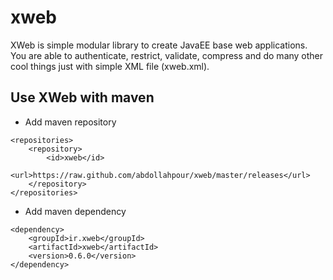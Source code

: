 = xweb =

XWeb is simple modular library to create JavaEE base web applications. You are able to authenticate, restrict, validate, compress and do many other cool things just with simple XML file (xweb.xml).

== Use XWeb with maven ==
* Add maven repository
<pre>
<repositories>
	<repository>
		<id>xweb</id>
		<url>https://raw.github.com/abdollahpour/xweb/master/releases</url>
	</repository>
</repositories>
</pre>
* Add maven dependency
<pre>
<dependency>
	<groupId>ir.xweb</groupId>
	<artifactId>xweb</artifactId>
	<version>0.6.0</version>
</dependency>
</pre>

